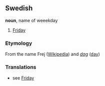 ==Swedish==
'''noun''', name of weeekday
#[[Friday]]
===Etymology===
From the name Frej ([[en:Frey|Wikipedia]]) and ''[[dag]]'' ([[day]])
===Translations===
*see [[Friday]]
